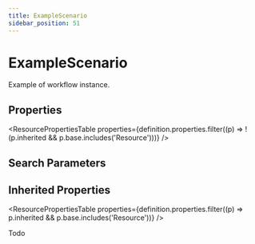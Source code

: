 ```yaml
---
title: ExampleScenario
sidebar_position: 51
---
```



# ExampleScenario

Example of workflow instance.

<Tabs queryString="section">
  <TabItem value="schema" label="Schema" default>

## Properties

<ResourcePropertiesTable
  properties={definition.properties.filter((p) => !(p.inherited && p.base.includes('Resource')))}
/>

## Search Parameters

<SearchParamsTable searchParams={definition.searchParameters} />

## Inherited Properties

<ResourcePropertiesTable properties={definition.properties.filter((p) => p.inherited && p.base.includes('Resource'))} />

  </TabItem>
<TabItem value="usage" label="Usage">
<div> <a name="bnc"></a>  <p> Todo    </p> </div>
</TabItem>

</Tabs>
